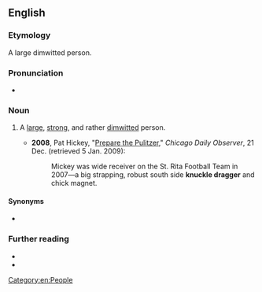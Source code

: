 {{also|knuckledragger|knuckle-dragger}}
==English==

===Etymology===
A large dimwitted person.

===Pronunciation===
* {{audio|en|En-au-knuckle dragger.ogg|Audio (AU)}}

===Noun===
{{en-noun}}

# {{lb|en|idiomatic|often|derogatory}} A [[large]], [[strong]], and rather [[dimwitted]] person.
#* '''2008''', Pat Hickey, "[https://web.archive.org/web/20090905155739/http://www.cdobs.com/archive/our-columns/prepare-the-pulitzer-tribune-finds-cookies-contain-eggs-and-milk%2C2236 Prepare the Pulitzer]," ''Chicago Daily Observer'', 21 Dec. (retrieved 5 Jan. 2009):
#*: Mickey was wide receiver on the St. Rita Football Team in 2007—a big strapping, robust south side '''knuckle dragger''' and chick magnet.

====Synonyms====
* {{l|en|Neanderthal}}

===Further reading===
* {{R:OneLook}}
* {{R:GNV|knuckle dragger, knuckle-dragger, knuckledragger}}

[[Category:en:People]]